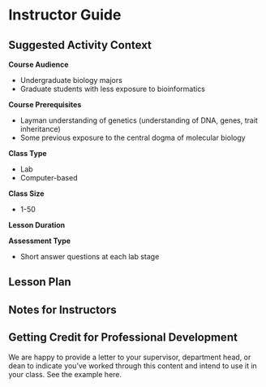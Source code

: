 # Instructor Guide {-}

## Suggested Activity Context {-}

**Course Audience**  

- Undergraduate biology majors
- Graduate students with less exposure to bioinformatics

**Course Prerequisites**  

- Layman understanding of genetics (understanding of DNA, genes, trait inheritance)
- Some previous exposure to the central dogma of molecular biology

**Class Type**  

- Lab
- Computer-based

**Class Size**  

- 1-50

**Lesson Duration**  



**Assessment Type**  

- Short answer questions at each lab stage

## Lesson Plan  {-}


## Notes for Instructors {-}


## Getting Credit for Professional Development {-}

We are happy to provide a letter to your supervisor, department head, or dean to indicate you've worked through this content and intend to use it in your class. See the example here.